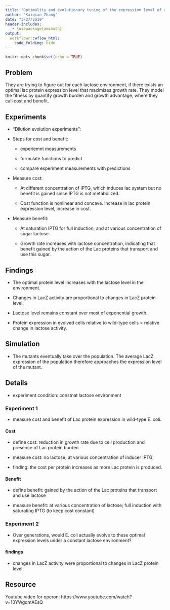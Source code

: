 ```yaml
---
title: "Optimality and evolutionary tuning of the expression level of a protein"
author: "Kaiqian Zhang"
date: "3/27/2019"
header-includes:
   - \usepackage{amsmath}
output: 
  workflowr::wflow_html:
    code_folding: hide
---
```


```r
knitr::opts_chunk$set(echo = TRUE)
```

## Problem

They are trying to figure out for each lactose environment, if there exists an optimal lac protein expression level that maximizes growth rate. They model the fitness by quantify growth burden and growth advantage, where they call cost and benefit. 

## Experiments

- "Dilution evolution experiments": 

- Steps for cost and benefit: 

    - experiemnt measurements 

    - formulate functions to predict

    - compare experiment measurements with predictions
    
- Measure cost: 

    - At different concentration of IPTG, which induces lac system but no benefit is gained since IPTG is not metabolized.
    
    - Cost function is nonlinear and concave. increase in lac protein expression level, increase in cost.
    

- Measure benefit:

    - At saturation IPTG for full induction, and at various concentration of sugar lactose.
    
    - Growth rate increases with lactose concentration, indicating that benefit gained by the action of the Lac proteins that transport and use this sugar.
    
    
## Findings

- The optimal protein level increases with the lactose level in the environment.

- Changes in LacZ activity are proportional to changes in LacZ protein level.

- Lactose level remains constant over most of exponential growth.

- Protein expression in evolved cells relative to wild-type cells = relative change in lactose activity.


## Simulation

- The mutants eventually take over the population. The average LacZ expression of the population therefore approaches the expression level of the mutant.









## Details

- experiment condition: constnat lactose environment

### Experiment 1

- measure cost and benefit of Lac protein expression in wild-type E. coli.

#### Cost

- define cost: reduction in growth rate due to cell production and presence of Lac protein burden

- measure cost: no lactose; at various concentration of inducer IPTG; 

- finding: the cost per protein increases as more Lac protein is produced.

#### Benefit

- define benefit: gained by the action of the Lac proteins that transport and use lactose

- measure benefit: at various concentration of lactose; full induction with saturating IPTG (to keep cost constant)

### Experiment 2

- Over generations, would E. coli actually evolve to these optimal expression levels under a constant lactose environment?

#### findings

- changes in LacZ activity were proportional to changes in LacZ protein level.

## Resource

Youtube video for operon: https://www.youtube.com/watch?v=10YWgqmAEsQ



